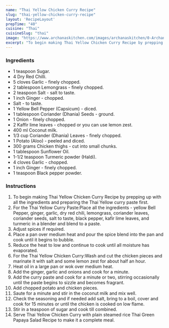 ---
name: "Thai Yellow Chicken Curry Recipe"
slug: "thai-yellow-chicken-curry-recipe"
layout: 'RecipeLayout'
prepTime: "40"
cuisine: "Thai"
cuisineSlug: "thai"
image: "https://www.archanaskitchen.com/images/archanaskitchen/0-Archanas-Kitchen-Recipes/2018/April-26/Thai_Yellow_Chicken_Potato_Curry_Recipe_-1.jpg"
excerpt: "To begin making Thai Yellow Chicken Curry Recipe by prepping up with all the ingredients and preparing the Thai Yellow curry paste first"
---

### Ingredients

- 1 teaspoon Sugar.
- 4 Dry Red Chilli.
- 5 cloves Garlic - finely chopped.
- 2 tablespoon Lemongrass - finely chopped.
- 2 teaspoon Salt - salt to taste.
- 1 inch Ginger - chopped.
- Salt - to taste.
- 1 Yellow Bell Pepper (Capsicum) - diced.
- 1 tablespoon Coriander (Dhania) Seeds - ground.
- 1 Onion - finely chopped.
- 2 Kaffir lime leaves - chopped or you can use lemon zest.
- 400 ml Coconut milk.
- 1/3 cup Coriander (Dhania) Leaves - finely chopped.
- 1 Potato (Aloo) - peeled and diced.
- 300 grams Chicken thighs - cut into small chunks.
- 1 tablespoon Sunflower Oil.
- 1-1/2 teaspoon Turmeric powder (Haldi).
- 4 cloves Garlic - chopped.
- 1 inch Ginger - finely chopped.
- 1 teaspoon Black pepper powder.

### Instructions

1. To begin making Thai Yellow Chicken Curry Recipe by prepping up with all the ingredients and preparing the Thai Yellow curry paste first.
1. For the Thai Yellow Curry Paste:Place all the ingredients - yellow Bell Pepper, ginger, garlic, dry red chili, lemongrass, coriander leaves, coriander seeds, salt to taste, black pepper, kafir lime leaves, and  turmeric in a blender and blend to a paste.
1. Adjust spices if required.
1. Place a pan over medium heat and pour the spice blend into the pan and cook until it begins to bubble.
1. Reduce the heat to low and continue to cook until all moisture has evaporated.
1. For the Thai Yellow Chicken Curry:Wash and cut the chicken pieces and marinate it with salt and some lemon zest for about half an hour.
1. Heat oil in a large pan or wok over medium heat.
1. Add the ginger, garlic and onions and cook for a minute.
1. Add the curry paste and cook for a minute or two, stirring occasionally until the paste begins to sizzle and becomes fragrant.
1. Add chopped potato and chicken pieces.
1. Saute for a minute and stir in the coconut milk and mix well.
1. Check the seasoning and if needed add salt, bring to a boil, cover and cook for 15 minutes or until the chicken is cooked on low flame.
1. Stir in a teaspoon of sugar and cook till combined.
1. Serve Thai Yellow Chicken Curry with plain  steamed rice Thai Green Papaya Salad Recipe to make it a complete meal.
